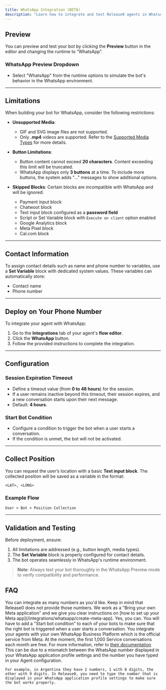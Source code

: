```yaml
---
title: WhatsApp Integration (BETA)
description: "Learn how to integrate and test Release0 agents in WhatsApp, including limitations and preview options."
---
```


## Preview

You can preview and test your bot by clicking the **Preview** button in the editor and changing the runtime to “WhatsApp”.

### WhatsApp Preview Dropdown

- Select "WhatsApp" from the runtime options to simulate the bot's behavior in the WhatsApp environment.

---

## Limitations

When building your bot for WhatsApp, consider the following restrictions:

- **Unsupported Media**:
  - GIF and SVG image files are not supported.
  - Only **.mp4** videos are supported. Refer to the [Supported Media Types](https://developers.facebook.com/docs/whatsapp/cloud-api/reference/media#supported-media-types) for more details.

- **Button Limitations**:
  - Button content cannot exceed **20 characters**. Content exceeding this limit will be truncated.
  - WhatsApp displays only **3 buttons** at a time. To include more buttons, the system adds "..." messages to show additional options.

- **Skipped Blocks**:
  Certain blocks are incompatible with WhatsApp and will be ignored:
  - Payment input block
  - Chatwoot block
  - Text input block configured as a **password field**  
  - Script or Set Variable block with `Execute on client` option enabled
  - Google Analytics block
  - Meta Pixel block
  - Cal.com block

---

## Contact Information

To assign contact details such as name and phone number to variables, use a **Set Variable** block with dedicated system values. These variables can automatically store:

- Contact name
- Phone number

---

## Deploy on Your Phone Number

To integrate your agent with WhatsApp:

1. Go to the **Integrations** tab of your agent's **flow editor**.
2. Click the **WhatsApp** button.
3. Follow the provided instructions to complete the integration.

---

## Configuration

### Session Expiration Timeout

- Define a timeout value (from **0 to 48 hours**) for the session.
- If a user remains inactive beyond this timeout, their session expires, and a new conversation starts upon their next message.
- Default: **4 hours**.

### Start Bot Condition

- Configure a condition to trigger the bot when a user starts a conversation.
- If the condition is unmet, the bot will not be activated.

---

## Collect Position

You can request the user’s location with a basic **Text input block**. The collected position will be saved as a variable in the format:

```
<LAT>, <LONG>
```

### Example Flow

```plaintext
User > Bot > Position Collection
```

---

## Validation and Testing

Before deployment, ensure:

1. All limitations are addressed (e.g., button length, media types).
2. The **Set Variable** block is properly configured for contact details.
3. The bot operates seamlessly in WhatsApp's runtime environment.

> **Note**: Always test your bot thoroughly in the WhatsApp Preview mode to verify compatibility and performance.

## FAQ

<AccordionGroup>
  <Accordion title="How many WhatsApp numbers can I use?">
    You can integrate as many numbers as you'd like. Keep in mind that Release0 does not provide those numbers. We work as a "Bring your own Meta application" and we give you clear instructions on [how to set up your Meta app](/integrations/whatsapp/create-meta-app).
  </Accordion>
  <Accordion title="Can I link multiple Agents to the same WhatsApp number?">
    Yes, you can. You will have to add a "Start bot condition" to each of your bots to make sure that the right bot is triggered when a user starts a conversation.
  </Accordion>
  <Accordion title="Does the integration with WhatsApp requires any paid API?">
    You integrate your agents with your own WhatsApp Business Platform which is the official service from Meta. At the moment, the first 1,000 Service conversations each month are free. For more information, refer to <a href="https://developers.facebook.com/docs/whatsapp/cloud-api/get-started#pricing---payment-methods" target="_blank">their documentation</a>
  </Accordion>
  <Accordion title="I receive the preview initial message but then the bot doesn't respond">
    This can be due to a mismatch between the WhatsApp number displayed in your WhatsApp application profile settings and the number you have typed in your Agent configuration.

    For example, in Argentina they have 2 numbers, 1 with 8 digits, the other with 9 digits. In Release0, you need to type the number that is displayed in your WhatsApp application profile settings to make sure the bot works properly.

  </Accordion>
</AccordionGroup>